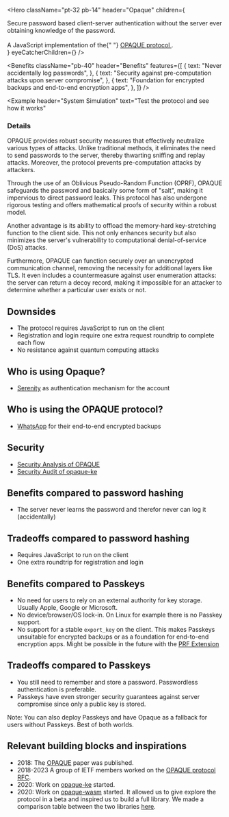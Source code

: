 
<Hero
  className="pt-32 pb-14"
  header="Opaque"
  children={
    <div>
      <div className="text-xl">
        Secure password based client-server authentication without the server
        ever obtaining knowledge of the password.
        <br />
        <br />
      </div>
      <div>
        A JavaScript implementation of the{" "}
        <a href="https://datatracker.ietf.org/doc/draft-irtf-cfrg-opaque/">
          OPAQUE protocol
        </a>
        .
      </div>
    </div>
  }
  eyeCatcherChildren={<HeroAnimation />}
/>


<Benefits
  className="pb-40"
  header="Benefits"
  features={[
    {
      text: "Never accidentally log passwords",
    },
    {
      text: "Security against pre-computation attacks upon server compromise",
    },
    {
      text: "Foundation for encrypted backups and end-to-end encryption apps",
    },
  ]}
/>


<Example
  header="System Simulation"
  text="Test the protocol and see how it works"
>
  <InteractiveForm />
</Example>

<BlockWrapper>

### Details

OPAQUE provides robust security measures that effectively neutralize various types of attacks. Unlike traditional methods, it eliminates the need to send passwords to the server, thereby thwarting sniffing and replay attacks. Moreover, the protocol prevents pre-computation attacks by attackers.

Through the use of an Oblivious Pseudo-Random Function (OPRF), OPAQUE safeguards the password and basically some form of "salt", making it impervious to direct password leaks. This protocol has also undergone rigorous testing and offers mathematical proofs of security within a robust model.

Another advantage is its ability to offload the memory-hard key-stretching function to the client side. This not only enhances security but also minimizes the server's vulnerability to computational denial-of-service (DoS) attacks.

Furthermore, OPAQUE can function securely over an unencrypted communication channel, removing the necessity for additional layers like TLS. It even includes a countermeasure against user enumeration attacks: the server can return a decoy record, making it impossible for an attacker to determine whether a particular user exists or not.

</BlockWrapper>

<PageWrapper>

## Downsides

- The protocol requires JavaScript to run on the client
- Registration and login require one extra request roundtrip to complete each flow
- No resistance against quantum computing attacks

## Who is using Opaque?

- [Serenity](https://github.com/serenity-kit/serenity) as authentication mechanism for the account

## Who is using the OPAQUE protocol?

- [WhatsApp](https://iacr.org/submit/files/slides/2023/rwc/rwc2023/IT_2/slides.pdf) for their end-to-end encrypted backups

## Security

- [Security Analysis of OPAQUE](https://eprint.iacr.org/2018/163.pdf)
- [Security Audit of opaque-ke](https://research.nccgroup.com/2021/12/13/public-report-whatsapp-opaque-ke-cryptographic-implementation-review/)

## Benefits compared to password hashing

- The server never learns the password and therefor never can log it (accidentally)

## Tradeoffs compared to password hashing

- Requires JavaScript to run on the client
- One extra roundtrip for registration and login

## Benefits compared to Passkeys

- No need for users to rely on an external authority for key storage. Usually Apple, Google or Microsoft.
- No device/browser/OS lock-in. On Linux for example there is no Passkey support.
- No support for a stable `export_key` on the client. This makes Passkeys unsuitable for encrypted backups or as a foundation for end-to-end encryption apps. Might be possible in the future with the [PRF Extension](https://w3c.github.io/webauthn/#prf-extension)

## Tradeoffs compared to Passkeys

- You still need to remember and store a password. Passwordless authentication is preferable.
- Passkeys have even stronger security guarantees against server compromise since only a public key is stored.

Note: You can also deploy Passkeys and have Opaque as a fallback for users without Passkeys. Best of both worlds.

## Relevant building blocks and inspirations

- 2018: The [OPAQUE](https://eprint.iacr.org/2018/163.pdf) paper was published.
- 2018-2023 A group of IETF members worked on the [OPAQUE protocol RFC](https://datatracker.ietf.org/doc/draft-irtf-cfrg-opaque/).
- 2020: Work on [opaque-ke](https://github.com/facebook/opaque-ke) started.
- 2020: Work on [opaque-wasm](https://github.com/marucjmar/opaque-wasm) started. It allowed us to give explore the protocol in a beta and inspired us to build a full library. We made a comparison table between the two libraries [here](/docs/faq#how-does-it-compare-to-opaque-wasm).

</PageWrapper>
